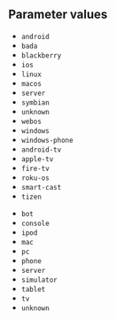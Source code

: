 ## Parameter values

<Accordion title="OS names">

-  `android`
-  `bada`
-  `blackberry`
-  `ios`
-  `linux`
-  `macos`
-  `server`
-  `symbian`
-  `unknown`
-  `webos`
-  `windows`
-  `windows-phone`
-  `android-tv`
-  `apple-tv`
-  `fire-tv`
-  `roku-os`
-  `smart-cast`
-  `tizen`

</Accordion>

<Accordion title="Device types">

-  `bot`
-  `console`
-  `ipod`
-  `mac`
-  `pc`
-  `phone`
-  `server`
-  `simulator`
-  `tablet`
-  `tv`
-  `unknown`

</Accordion>
